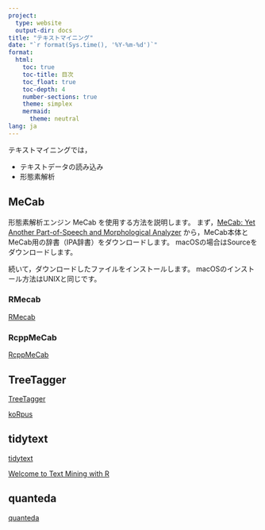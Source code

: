 ```yaml
---
project:
  type: website
  output-dir: docs
title: "テキストマイニング"
date: "`r format(Sys.time(), '%Y-%m-%d')`"
format:
  html:
    toc: true
    toc-title: 目次
    toc_float: true
    toc-depth: 4
    number-sections: true
    theme: simplex
    mermaid:
      theme: neutral
lang: ja
---
```


テキストマイニングでは，

- テキストデータの読み込み
- 形態素解析


## MeCab

形態素解析エンジン MeCab を使用する方法を説明します。
まず，[MeCab: Yet Another Part-of-Speech and Morphological Analyzer](http://taku910.github.io/mecab/){target="_blank"} から，MeCab本体とMeCab用の辞書（IPA辞書）をダウンロードします。
macOSの場合はSourceをダウンロードします。

続いて，ダウンロードしたファイルをインストールします。
macOSのインストール方法はUNIXと同じです。


### RMecab

[RMecab](http://rmecab.jp/wiki/){target="_blank"}


### RcppMeCab

[RcppMeCab](https://github.com/junhewk/RcppMeCab){target="_blank"}



## TreeTagger

[TreeTagger](https://www.cis.uni-muenchen.de/~schmid/tools/TreeTagger/){target="_blank"}


[koRpus](https://reaktanz.de/?c=hacking&s=koRpus){target="_blank"}


## tidytext

[tidytext](https://cran.r-project.org/web/packages/tidytext/index.html){target="_blank"}

[Welcome to Text Mining with R](https://www.tidytextmining.com/){target="_blank"}


## quanteda

[quanteda](https://github.com/quanteda/quanteda){target="_blank"}

